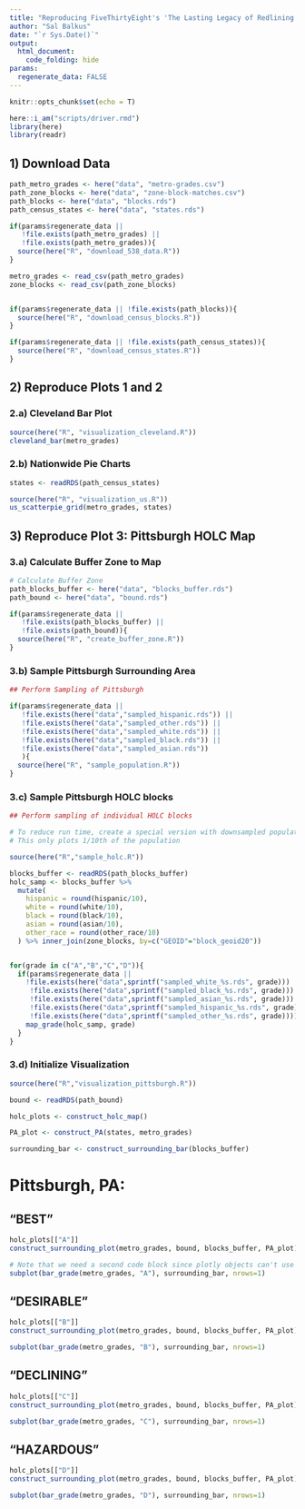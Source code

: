 ```yaml
---
title: "Reproducing FiveThirtyEight's 'The Lasting Legacy of Redlining'"
author: "Sal Balkus"
date: "`r Sys.Date()`"
output: 
  html_document:
    code_folding: hide
params:
  regenerate_data: FALSE
---
```


```r
knitr::opts_chunk$set(echo = T)

here::i_am("scripts/driver.rmd")
library(here)
library(readr)
```


## 1) Download Data

```r

path_metro_grades <- here("data", "metro-grades.csv")
path_zone_blocks <- here("data", "zone-block-matches.csv")
path_blocks <- here("data", "blocks.rds")
path_census_states <- here("data", "states.rds")

if(params$regenerate_data || 
   !file.exists(path_metro_grades) || 
   !file.exists(path_metro_grades)){
  source(here("R", "download_538_data.R"))
}

metro_grades <- read_csv(path_metro_grades)
zone_blocks <- read_csv(path_zone_blocks)


if(params$regenerate_data || !file.exists(path_blocks)){
  source(here("R", "download_census_blocks.R"))
}

if(params$regenerate_data || !file.exists(path_census_states)){
  source(here("R", "download_census_states.R"))
}

```


## 2) Reproduce Plots 1 and 2

### 2.a) Cleveland Bar Plot

```r
source(here("R", "visualization_cleveland.R"))
cleveland_bar(metro_grades)

```

### 2.b) Nationwide Pie Charts

```r
states <- readRDS(path_census_states)

source(here("R", "visualization_us.R"))
us_scatterpie_grid(metro_grades, states)

```

## 3) Reproduce Plot 3: Pittsburgh HOLC Map

### 3.a) Calculate Buffer Zone to Map

```r

# Calculate Buffer Zone
path_blocks_buffer <- here("data", "blocks_buffer.rds")
path_bound <- here("data", "bound.rds")

if(params$regenerate_data || 
   !file.exists(path_blocks_buffer) ||
   !file.exists(path_bound)){
  source(here("R", "create_buffer_zone.R"))
}
```

### 3.b) Sample Pittsburgh Surrounding Area

```r
## Perform Sampling of Pittsburgh

if(params$regenerate_data || 
   !file.exists(here("data","sampled_hispanic.rds")) ||
   !file.exists(here("data","sampled_other.rds")) ||
   !file.exists(here("data","sampled_white.rds")) ||
   !file.exists(here("data","sampled_black.rds")) ||
   !file.exists(here("data","sampled_asian.rds"))
   ){
  source(here("R", "sample_population.R"))
}
```

### 3.c) Sample Pittsburgh HOLC blocks

```r
## Perform sampling of individual HOLC blocks

# To reduce run time, create a special version with downsampled population
# This only plots 1/10th of the population

source(here("R","sample_holc.R"))

blocks_buffer <- readRDS(path_blocks_buffer)
holc_samp <- blocks_buffer %>% 
  mutate(
    hispanic = round(hispanic/10),
    white = round(white/10),
    black = round(black/10),
    asian = round(asian/10),
    other_race = round(other_race/10)
  ) %>% inner_join(zone_blocks, by=c("GEOID"="block_geoid20"))


for(grade in c("A","B","C","D")){
  if(params$regenerate_data ||
    !file.exists(here("data",sprintf("sampled_white_%s.rds", grade))) ||
     !file.exists(here("data",sprintf("sampled_black_%s.rds", grade))) ||
     !file.exists(here("data",sprintf("sampled_asian_%s.rds", grade))) ||
     !file.exists(here("data",sprintf("sampled_hispanic_%s.rds", grade))) ||
     !file.exists(here("data",sprintf("sampled_other_%s.rds", grade)))){
    map_grade(holc_samp, grade)
  }
}
```

### 3.d) Initialize Visualization

```r
source(here("R","visualization_pittsburgh.R"))

bound <- readRDS(path_bound)

holc_plots <- construct_holc_map()

PA_plot <- construct_PA(states, metro_grades)

surrounding_bar <- construct_surrounding_bar(blocks_buffer)

```


# Pittsburgh, PA: {.tabset .tabset-pills}

## "BEST" 

```r
holc_plots[["A"]]
construct_surrounding_plot(metro_grades, bound, blocks_buffer, PA_plot)

```


```r
# Note that we need a second code block since plotly objects can't use out.width
subplot(bar_grade(metro_grades, "A"), surrounding_bar, nrows=1)

```

## "DESIRABLE" 

```r
holc_plots[["B"]]
construct_surrounding_plot(metro_grades, bound, blocks_buffer, PA_plot)
```

```r
subplot(bar_grade(metro_grades, "B"), surrounding_bar, nrows=1)
```

## "DECLINING" 

```r
holc_plots[["C"]]
construct_surrounding_plot(metro_grades, bound, blocks_buffer, PA_plot)
```

```r
subplot(bar_grade(metro_grades, "C"), surrounding_bar, nrows=1)
```

## "HAZARDOUS" 

```r
holc_plots[["D"]]
construct_surrounding_plot(metro_grades, bound, blocks_buffer, PA_plot)
```

```r
subplot(bar_grade(metro_grades, "D"), surrounding_bar, nrows=1)
```


